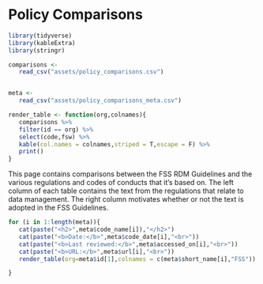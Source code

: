 # Policy Comparisons

```{r, include=FALSE}
library(tidyverse)
library(kableExtra)
library(stringr)

comparisons <-
   read_csv("assets/policy_comparisons.csv")


meta <-
   read_csv("assets/policy_comparisons_meta.csv")

render_table <- function(org,colnames){
   comparisons %>%
   filter(id == org) %>%
   select(code,fsw) %>%
   kable(col.names = colnames,striped = T,escape = F) %>%
   print()
}

```



This page contains comparisons between the FSS RDM Guidelines and the various regulations and codes of conducts that it's based on. The left column of each table contains the text from the regulations that relate to data management. The right column motivates whether or not the text is adopted in the FSS Guidelines.


```{r, echo=F, message = FALSE, results="asis"}

for (i in 1:length(meta)){
   cat(paste("<h2>",meta$code_name[i]),"</h2>")
   cat(paste("<b>Date:</b>",meta$code_date[i],"<br>"))
   cat(paste("<b>Last reviewed:</b>",meta$accessed_on[i],"<br>"))
   cat(paste("<b>URL:</b>",meta$url[i],"<br>"))
   render_table(org=meta$id[1],colnames = c(meta$short_name[i],"FSS"))

}

```